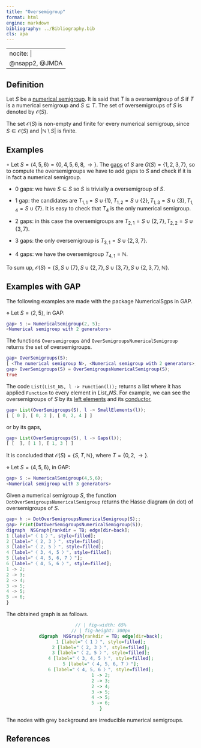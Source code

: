 ```yaml
---
title: "Oversemigroup"
format: html
engine: markdown
bibliography: ../Bibliography.bib
cls: apa
---
```


---
nocite: |
  @nsapp2, @JMDA
---

## Definition

Let $S$ be a [numerical semigroup](Numerical-semigroup.qmd). It is said that $T$ is a oversemigroup of $S$ if $T$ is a numerical semigroup and $S \subseteq T$. The set of oversemigroups of $S$ is denoted by $\mathcal{O}(S)$.

The set $\mathcal{O}(S)$ is non-empty and finite for every numerical semigroup, since $S \in \mathcal{O}(S)$ and $|\mathbb{N} \setminus S|$ is finite.

## Examples

$\circ$ Let $S = \langle 4, 5, 6 \rangle = \{ 0, 4, 5, 6, 8, \rightarrow\}$. The [gaps](Gap.qmd) of $S$ are $G(S) = \{1, 2, 3, 7\}$, so to compute the oversemigroups we have to add gaps to $S$ and check if it is in fact a numerical semigroup.

-   0 gaps: we have $S \subseteq S$ so $S$ is trivially a oversemigroup of $S$.

-   1 gap: the candidates are $T_{1,1} = S \cup \{1\}, T_{1,2} = S \cup \{2\}, T_{1,3} = S \cup \{3\}, T_{1,4} = S \cup \{7\}$. It is easy to check that $T_4$ is the only numerical semigroup.

-   2 gaps: in this case the oversemigroups are $T_{2,1} = S \cup \{2, 7\}, T_{2,2} = S \cup \{3, 7\}$.

-   3 gaps: the only oversemigroup is $T_{3,1} = S \cup \{2, 3, 7\}$.

-   4 gaps: we have the oversemigroup $T_{4,1} = \mathbb{N}$.

To sum up, $\mathcal{O}(S) = \{S, S \cup \{7\}, S \cup \{2, 7\}, S \cup \{3, 7\}, S \cup \{2, 3, 7\}, \mathbb{N}\}$.

## Examples with GAP

The following examples are made with the package NumericalSgps in GAP.

$\diamond$ Let $S = \langle 2, 5 \rangle$, in GAP:

``` gap
gap> S := NumericalSemigroup(2, 5);
<Numerical semigroup with 2 generators>
```

The functions `Oversemigroups` and `OverSemigroupsNumericalSemigroup` returns the set of oversemigroups.

``` gap
gap> OverSemigroups(S);
[ <The numerical semigroup N>, <Numerical semigroup with 2 generators>, <Numerical semigroup with 2 generators> ]
gap> OverSemigroups(S) = OverSemigroupsNumericalSemigroup(S);
true
```

The code `List(List_NS, l -> Function(l));` returns a list where it has applied `Function` to every element in $List\_NS$. For example, we can see the oversemigroups of $S$ by its [left elements](Left-elements.qmd) and its [conductor](Conductor.qmd),

``` gap
gap> List(OverSemigroups(S), l -> SmallElements(l));
[ [ 0 ], [ 0, 2 ], [ 0, 2, 4 ] ]
```

or by its gaps,

``` gap
gap> List(OverSemigroups(S), l -> Gaps(l));
[ [  ], [ 1 ], [ 1, 3 ] ]
```

It is concluded that $\mathcal{O}(S) = \{S, T, \mathbb{N}\}$, where $T = \{0, 2, \rightarrow\}$.

$\diamond$ Let $S = \langle 4,5,6 \rangle$, in GAP:

``` gap
gap> S := NumericalSemigroup(4,5,6);
<Numerical semigroup with 3 generators>
```

Given a numerical semigroup $S$, the function `DotOverSemigroupsNumericalSemigroup` returns the Hasse diagram (in dot) of oversemigroups of $S$.

``` gap
gap> h := DotOverSemigroupsNumericalSemigroup(S);;
gap> Print(DotOverSemigroupsNumericalSemigroup(S));
digraph  NSGraph{rankdir = TB; edge[dir=back];
1 [label="〈 1 〉", style=filled];
2 [label="〈 2, 3 〉", style=filled];
3 [label="〈 2, 5 〉", style=filled];
4 [label="〈 3, 4, 5 〉", style=filled];
5 [label="〈 4, 5, 6, 7 〉"];
6 [label="〈 4, 5, 6 〉", style=filled];
1 -> 2;
2 -> 3;
2 -> 4;
3 -> 5;
4 -> 5;
5 -> 6;
}
```

The obtained graph is as follows.

::: {style="text-align:center;"}
```dot
// | fig-width: 65%
// | fig-height: 300px
digraph  NSGraph{rankdir = TB; edge[dir=back];
1 [label="〈 1 〉", style=filled];
2 [label="〈 2, 3 〉", style=filled];
3 [label="〈 2, 5 〉", style=filled];
4 [label="〈 3, 4, 5 〉", style=filled];
5 [label="〈 4, 5, 6, 7 〉"];
6 [label="〈 4, 5, 6 〉", style=filled];
1 -> 2;
2 -> 3;
2 -> 4;
3 -> 5;
4 -> 5;
5 -> 6;
}

```
:::

The nodes with grey background are irreducible numerical semigroups.

## References

::: {#refs}

:::